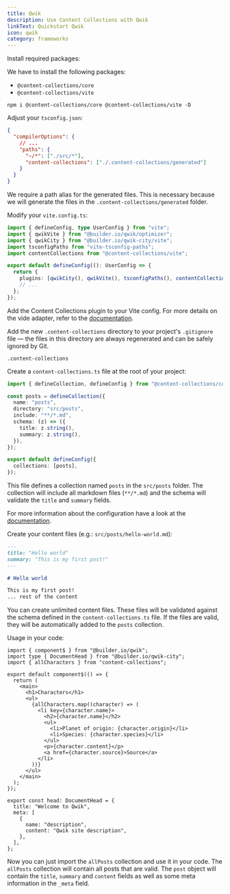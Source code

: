 ```yaml
---
title: Qwik
description: Use Content Collections with Qwik
linkText: Quickstart Qwik
icon: qwik
category: frameworks
---
```


<div className="steps">
<div className="step">

Install required packages:

We have to install the following packages:

- `@content-collections/core`
- `@content-collections/vite`

```package-install
npm i @content-collections/core @content-collections/vite -D
```

</div>
<div className="step">

Adjust your `tsconfig.json`:

```json
{
  "compilerOptions": {
    // ...
    "paths": {
      "~/*": ["./src/*"],
      "content-collections": ["./.content-collections/generated"]
    }
  }
}
```

We require a path alias for the generated files.
This is necessary because we will generate the files in the `.content-collections/generated` folder.

</div>
<div className="step">

Modify your `vite.config.ts`:

```ts
import { defineConfig, type UserConfig } from "vite";
import { qwikVite } from "@builder.io/qwik/optimizer";
import { qwikCity } from "@builder.io/qwik-city/vite";
import tsconfigPaths from "vite-tsconfig-paths";
import contentCollections from "@content-collections/vite";

export default defineConfig((): UserConfig => {
  return {
    plugins: [qwikCity(), qwikVite(), tsconfigPaths(), contentCollections()],
    // ...
  };
});
```

Add the Content Collections plugin to your Vite config.
For more details on the vide adapter, refer to the [documentation](/docs/adapter/vite).

</div>
<div className="step">

Add the new `.content-collections` directory to your project's `.gitignore` file — the files in this directory are always regenerated and can be safely ignored by Git.

```
.content-collections
```

</div>
<div className="step">

Create a `content-collections.ts` file at the root of your project:

```ts
import { defineCollection, defineConfig } from "@content-collections/core";

const posts = defineCollection({
  name: "posts",
  directory: "src/posts",
  include: "**/*.md",
  schema: (z) => ({
    title: z.string(),
    summary: z.string(),
  }),
});

export default defineConfig({
  collections: [posts],
});
```

This file defines a collection named `posts` in the `src/posts` folder.
The collection will include all markdown files (`**/*.md`) and the schema will validate the `title` and `summary` fields.

For more information about the configuration have a look at the [documentation](/docs/configuration).

</div>
<div className="step">

Create your content files (e.g.: `src/posts/hello-world.md`):

```md
---
title: "Hello world"
summary: "This is my first post!"
---

# Hello world

This is my first post!
... rest of the content
```

You can create unlimited content files.
These files will be validated against the schema defined in the `content-collections.ts` file.
If the files are valid, they will be automatically added to the `posts` collection.

</div>
<div className="step">

Usage in your code:

```tsx
import { component$ } from "@builder.io/qwik";
import type { DocumentHead } from "@builder.io/qwik-city";
import { allCharacters } from "content-collections";

export default component$(() => {
  return (
    <main>
      <h1>Characters</h1>
      <ul>
        {allCharacters.map((character) => (
          <li key={character.name}>
            <h2>{character.name}</h2>
            <ul>
              <li>Planet of origin: {character.origin}</li>
              <li>Species: {character.species}</li>
            </ul>
            <p>{character.content}</p>
            <a href={character.source}>Source</a>
          </li>
        ))}
      </ul>
    </main>
  );
});

export const head: DocumentHead = {
  title: "Welcome to Qwik",
  meta: [
    {
      name: "description",
      content: "Qwik site description",
    },
  ],
};
```

Now you can just import the `allPosts` collection and use it in your code.
The `allPosts` collection will contain all posts that are valid.
The `post` object will contain the `title`, `summary` and `content` fields as well as some meta information in the `_meta` field.

</div>
</div>
